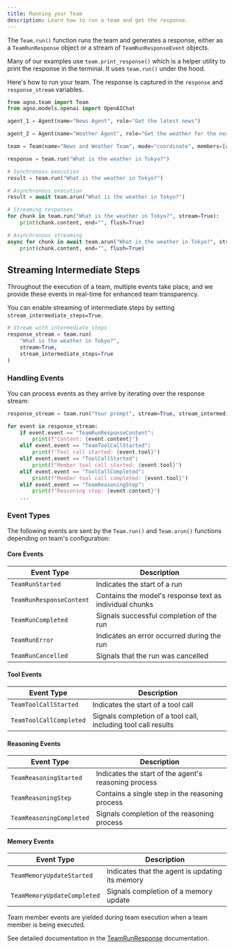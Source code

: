 ```yaml
---
title: Running your Team
description: Learn how to run a team and get the response.
---
```


The `Team.run()` function runs the team and generates a response, either as a `TeamRunResponse` object or a stream of `TeamRunResponseEvent` objects.

Many of our examples use `team.print_response()` which is a helper utility to print the response in the terminal. It uses `team.run()` under the hood.

Here's how to run your team. The response is captured in the `response` and `response_stream` variables.

```python
from agno.team import Team
from agno.models.openai import OpenAIChat

agent_1 = Agent(name="News Agent", role="Get the latest news")

agent_2 = Agent(name="Weather Agent", role="Get the weather for the next 7 days")

team = Team(name="News and Weather Team", mode="coordinate", members=[agent_1, agent_2])

response = team.run("What is the weather in Tokyo?")

# Synchronous execution
result = team.run("What is the weather in Tokyo?")

# Asynchronous execution
result = await team.arun("What is the weather in Tokyo?")

# Streaming responses
for chunk in team.run("What is the weather in Tokyo?", stream=True):
    print(chunk.content, end="", flush=True)

# Asynchronous streaming
async for chunk in await team.arun("What is the weather in Tokyo?", stream=True):
    print(chunk.content, end="", flush=True)
```


## Streaming Intermediate Steps

Throughout the execution of a team, multiple events take place, and we provide these events in real-time for enhanced team transparency.

You can enable streaming of intermediate steps by setting `stream_intermediate_steps=True`.

```python
# Stream with intermediate steps
response_stream = team.run(
    "What is the weather in Tokyo?",
    stream=True,
    stream_intermediate_steps=True
)
```

### Handling Events

You can process events as they arrive by iterating over the response stream:

```python
response_stream = team.run("Your prompt", stream=True, stream_intermediate_steps=True)

for event in response_stream:
    if event.event == "TeamRunResponseContent":
        print(f"Content: {event.content}")
    elif event.event == "TeamToolCallStarted":
        print(f"Tool call started: {event.tool}")
    elif event.event == "ToolCallStarted":
        print(f"Member tool call started: {event.tool}")
    elif event.event == "ToolCallCompleted":
        print(f"Member tool call completed: {event.tool}")
    elif event.event == "TeamReasoningStep":
        print(f"Reasoning step: {event.content}")
    ...
```


### Event Types

The following events are sent by the `Team.run()` and `Team.arun()` functions depending on team's configuration:

#### Core Events
| Event Type | Description |
|------------|-------------|
| `TeamRunStarted` | Indicates the start of a run |
| `TeamRunResponseContent` | Contains the model's response text as individual chunks |
| `TeamRunCompleted` | Signals successful completion of the run |
| `TeamRunError` | Indicates an error occurred during the run |
| `TeamRunCancelled` | Signals that the run was cancelled |

#### Tool Events
| Event Type | Description |
|------------|-------------|
| `TeamToolCallStarted` | Indicates the start of a tool call |
| `TeamToolCallCompleted` | Signals completion of a tool call, including tool call results |

#### Reasoning Events
| Event Type | Description |
|------------|-------------|
| `TeamReasoningStarted` | Indicates the start of the agent's reasoning process |
| `TeamReasoningStep` | Contains a single step in the reasoning process |
| `TeamReasoningCompleted` | Signals completion of the reasoning process |

#### Memory Events
| Event Type | Description |
|------------|-------------|
| `TeamMemoryUpdateStarted` | Indicates that the agent is updating its memory |
| `TeamMemoryUpdateCompleted` | Signals completion of a memory update |

<Note>
Team member events are yielded during team execution when a team member is being executed.
</Note>

See detailed documentation in the [TeamRunResponse](/reference/teams/team-response) documentation.